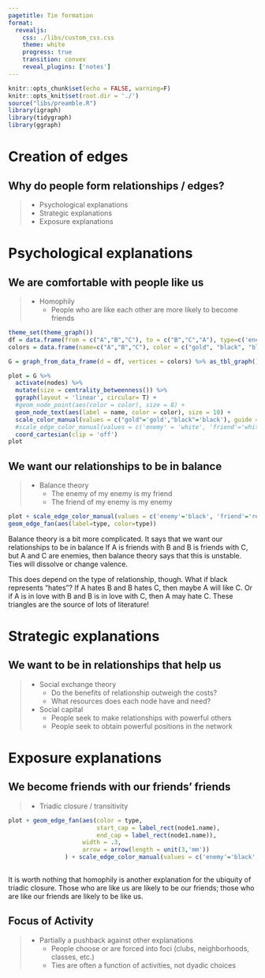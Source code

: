 ```yaml
---
pagetitle: Tie formation
format: 
  revealjs:
    css: ./libs/custom_css.css
    theme: white
    progress: true
    transition: convex
    reveal_plugins: ['notes']
---
```



```r
knitr::opts_chunk$set(echo = FALSE, warning=F)
knitr::opts_knit$set(root.dir = './')
source("libs/preamble.R")
library(igraph)
library(tidygraph)
library(ggraph)
```

# Creation of edges

## Why do people form relationships / edges?

> - Psychological explanations
> - Strategic explanations
> - Exposure explanations

# Psychological explanations

## We are comfortable with people like us

> - Homophily
>   - People who are like each other are more likely to become friends

<div class='fragment'>
```r
theme_set(theme_graph())
df = data.frame(from = c("A","B","C"), to = c("B","C","A"), type=c('enemy','enemy','friend'))
colors = data.frame(name=c("A","B","C"), color = c("gold", "black", "black"))

G = graph_from_data_frame(d = df, vertices = colors) %>% as_tbl_graph()

plot = G %>%
  activate(nodes) %>%
  mutate(size = centrality_betweenness()) %>%
  ggraph(layout = 'linear', circular= T) +
  #geom_node_point(aes(color = color), size = 8) + 
  geom_node_text(aes(label = name, color = color), size = 10) +
  scale_color_manual(values = c("gold"='gold',"black"='black'), guide = F) +
  #scale_edge_color_manual(values = c('enemy' = 'white', 'friend'='white'), guide = F)
  coord_cartesian(clip = 'off')
plot
```
</div>


## We want our relationships to be in balance

> - Balance theory
>   - The enemy of my enemy is my friend
>   - The friend of my enemy is my enemy

<div class='fragment'>
```r
plot + scale_edge_color_manual(values = c('enemy'='black', 'friend'='red'), guide = F) +
geom_edge_fan(aes(label=type, color=type))
```
</div>
<aside class='notes'>
Balance theory is a bit more complicated. It says that we want our relationships to be in balance
If A is friends with  B and B is friends with C, but A and C are enemies, then balance theory says that this is unstable. Ties will dissolve or change valence.

This does depend on the type of relationship, though. What if black represents "hates"? If A hates B and B hates C, then maybe A will like C. Or if A is in love with B and B is in love with C, then A may hate C. These triangles are the source of lots of literature!
</aside>

# Strategic explanations

## We want to be in relationships that help us

> - Social exchange theory
>   - Do the benefits of relationship outweigh the costs?
>   - What resources does each node have and need?
> - Social capital
>   - People seek to make relationships with powerful others
>   - People seek to obtain powerful positions in the network

# Exposure explanations

## We become friends with our friends' friends

> - Triadic closure / transitivity

<div class='fragment'>
```r

plot + geom_edge_fan(aes(color = type,
                         start_cap = label_rect(node1.name),
                         end_cap = label_rect(node1.name)),
                     width = .3, 
                     arrow = arrow(length = unit(3,'mm'))
				) + scale_edge_color_manual(values = c('enemy'='black', 'friend'='white'), guide = F)
           
```
</div>

<aside class="notes"> 
It is worth nothing that homophily is another explanation for the ubiquity of triadic closure. Those who are like us are likely to be our friends; those who are like our friends are likely to be like us.

</aside>


## Focus of Activity

> - Partially a pushback against other explanations
>	- People choose or are forced into foci (clubs, neighborhoods, classes, etc.)
>	- Ties are often a function of activities, not dyadic choices

